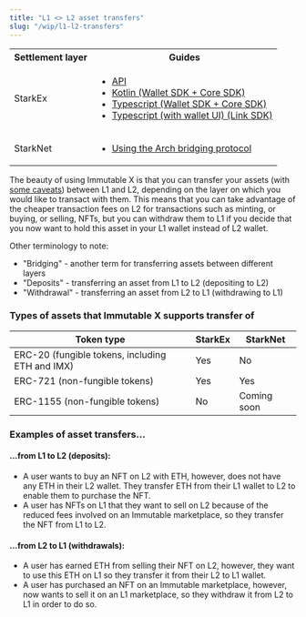 ```yaml
---
title: "L1 <> L2 asset transfers"
slug: "/wip/l1-l2-transfers"
---
```


<table>
  <tbody>
    <tr>
      <th>Settlement layer</th>
      <th>Guides</th>
    </tr>
    <tr>
      <td>StarkEx</td>
      <td>
        <ul>
          <li><a href='/docs/wip/l1-l2-transfers/api'>API</a></li>
          <li><a href='/docs/wip/l1-l2-transfers/wallet-core#kotlin-jvm'>Kotlin (Wallet SDK + Core SDK)</a></li>
          <li><a href='/docs/wip/l1-l2-transfers/wallet-core#typescript'>Typescript (Wallet SDK + Core SDK)</a></li>
          <li><a href='/docs/wip/l1-l2-transfers/link'>Typescript (with wallet UI) (Link SDK)</a></li>
        </ul>
      </td>
    </tr>
    <tr>
      <td>StarkNet</td>
      <td>
        <ul>
          <li><a href='/docs/wip/l1-l2-transfers/starknet'>Using the Arch bridging protocol</a></li>
        </ul>
      </td>
    </tr>
  </tbody>
</table>

The beauty of using Immutable X is that you can transfer your assets (with [some caveats](#)) between L1 and L2, depending on the layer on which you would like to transact with them. This means that you can take advantage of the cheaper transaction fees on L2 for transactions such as minting, or buying, or selling, NFTs, but you can withdraw them to L1 if you decide that you now want to hold this asset in your L1 wallet instead of L2 wallet.

Other terminology to note:
* "Bridging" - another term for transferring assets between different layers
* "Deposits" - transferring an asset from L1 to L2 (depositing to L2)
* "Withdrawal" - transferring an asset from L2 to L1 (withdrawing to L1)

### Types of assets that Immutable X supports transfer of

| Token type                                      | StarkEx | StarkNet     |
| ----------------------------------------------- | ------- | ------------ |
| ERC-20 (fungible tokens, including ETH and IMX) | Yes     | No           |
| ERC-721 (non-fungible tokens)                   | Yes     | Yes          |
| ERC-1155 (non-fungible tokens)                  | No      | Coming soon  |         

### Examples of asset transfers...

#### ...from L1 to L2 (deposits):
* A user wants to buy an NFT on L2 with ETH, however, does not have any ETH in their L2 wallet. They transfer ETH from their L1 wallet to L2 to enable them to purchase the NFT.
* A user has NFTs on L1 that they want to sell on L2 because of the reduced fees involved on an Immutable marketplace, so they transfer the NFT from L1 to L2. 

#### ...from L2 to L1 (withdrawals):
* A user has earned ETH from selling their NFT on L2, however, they want to use this ETH on L1 so they transfer it from their L2 to L1 wallet.
* A user has purchased an NFT on an Immutable marketplace, however, now wants to sell it on an L1 marketplace, so they withdraw it from L2 to L1 in order to do so.





